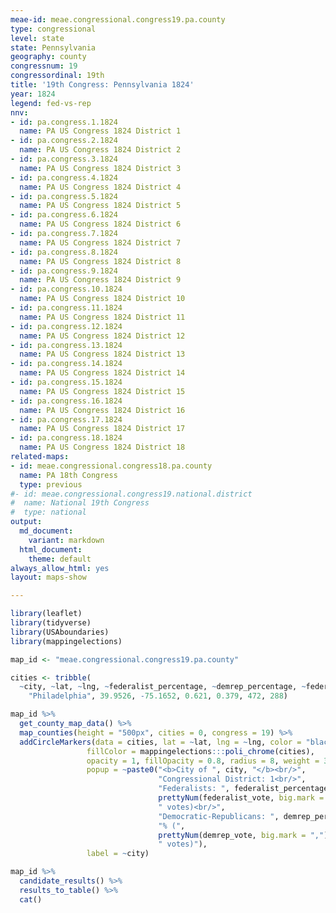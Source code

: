 ```yaml
---
meae-id: meae.congressional.congress19.pa.county
type: congressional
level: state
state: Pennsylvania
geography: county
congressnum: 19
congressordinal: 19th
title: '19th Congress: Pennsylvania 1824'
year: 1824
legend: fed-vs-rep
nnv:
- id: pa.congress.1.1824
  name: PA US Congress 1824 District 1
- id: pa.congress.2.1824
  name: PA US Congress 1824 District 2
- id: pa.congress.3.1824
  name: PA US Congress 1824 District 3
- id: pa.congress.4.1824
  name: PA US Congress 1824 District 4
- id: pa.congress.5.1824
  name: PA US Congress 1824 District 5
- id: pa.congress.6.1824
  name: PA US Congress 1824 District 6
- id: pa.congress.7.1824
  name: PA US Congress 1824 District 7
- id: pa.congress.8.1824
  name: PA US Congress 1824 District 8
- id: pa.congress.9.1824
  name: PA US Congress 1824 District 9
- id: pa.congress.10.1824
  name: PA US Congress 1824 District 10
- id: pa.congress.11.1824
  name: PA US Congress 1824 District 11
- id: pa.congress.12.1824
  name: PA US Congress 1824 District 12
- id: pa.congress.13.1824
  name: PA US Congress 1824 District 13
- id: pa.congress.14.1824
  name: PA US Congress 1824 District 14
- id: pa.congress.15.1824
  name: PA US Congress 1824 District 15
- id: pa.congress.16.1824
  name: PA US Congress 1824 District 16
- id: pa.congress.17.1824
  name: PA US Congress 1824 District 17
- id: pa.congress.18.1824
  name: PA US Congress 1824 District 18
related-maps:
- id: meae.congressional.congress18.pa.county
  name: PA 18th Congress
  type: previous
#- id: meae.congressional.congress19.national.district
#  name: National 19th Congress
#  type: national
output:
  md_document:
    variant: markdown
  html_document:
    theme: default
always_allow_html: yes
layout: maps-show

---
```


```r
library(leaflet)
library(tidyverse)
library(USAboundaries)
library(mappingelections)

map_id <- "meae.congressional.congress19.pa.county"

cities <- tribble(
  ~city, ~lat, ~lng, ~federalist_percentage, ~demrep_percentage, ~federalist_vote, ~demrep_vote,
    "Philadelphia", 39.9526, -75.1652, 0.621, 0.379, 472, 288)
```

<div class="map">

```r
map_id %>%
  get_county_map_data() %>%
  map_counties(height = "500px", cities = 0, congress = 19) %>% 
  addCircleMarkers(data = cities, lat = ~lat, lng = ~lng, color = "black",
                 fillColor = mappingelections:::poli_chrome(cities),
                 opacity = 1, fillOpacity = 0.8, radius = 8, weight = 3,
                 popup = ~paste0("<b>City of ", city, "</b><br/>",
                                 "Congressional District: 1<br/>",
                                 "Federalists: ", federalist_percentage * 100, "% (", 
                                 prettyNum(federalist_vote, big.mark = ","), 
                                 " votes)<br/>",
                                 "Democratic-Republicans: ", demrep_percentage * 100,
                                 "% (", 
                                 prettyNum(demrep_vote, big.mark = ","),
                                 " votes)"),
                 label = ~city)
```

</div>

<div class="results-table">

```r
map_id %>%
  candidate_results() %>%
  results_to_table() %>%
  cat()
```

</div>
